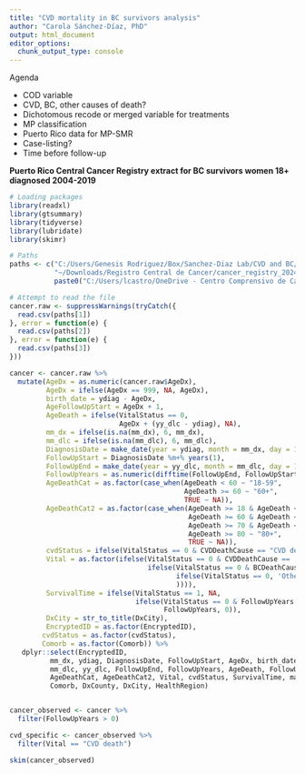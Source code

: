 ```yaml
---
title: "CVD mortality in BC survivors analysis"
author: "Carola Sánchez-Díaz, PhD"
output: html_document
editor_options: 
  chunk_output_type: console
---
```


Agenda

- COD variable
- CVD, BC, other causes of death? 
- Dichotomous recode or merged variable for treatments
- MP classification
- Puerto Rico data for MP-SMR
- Case-listing?
- Time before follow-up
 

**Puerto Rico Central Cancer Registry extract for BC survivors women 18+ diagnosed 2004-2019**

```r
# Loading packages
library(readxl)
library(gtsummary)
library(tidyverse)
library(lubridate)
library(skimr)

# Paths
paths <- c("C:/Users/Genesis Rodriguez/Box/Sanchez-Diaz Lab/CVD and BC/Registro Central de Cancer/Data/cancer_registry_20240924.csv",
           "~/Downloads/Registro Central de Cancer/cancer_registry_20240924.csv",
           paste0("C:/Users/lcastro/OneDrive - Centro Comprensivo de Cancer UPR/projects_shared/BBC/Project_Dra. Carola/Data/Registro Central de Cáncer/cancer_registry_20240924.csv"))

# Attempt to read the file
cancer.raw <- suppressWarnings(tryCatch({
  read.csv(paths[1])
}, error = function(e) {
  read.csv(paths[2])
}, error = function(e) {
  read.csv(paths[3])
}))

cancer <- cancer.raw %>% 
  mutate(AgeDx = as.numeric(cancer.raw$AgeDx),
         AgeDx = ifelse(AgeDx == 999, NA, AgeDx),
         birth_date = ydiag - AgeDx,
         AgeFollowUpStart = AgeDx + 1,   
         AgeDeath = ifelse(VitalStatus == 0,
                           AgeDx + (yy_dlc - ydiag), NA),
         mm_dx = ifelse(is.na(mm_dx), 6, mm_dx),
         mm_dlc = ifelse(is.na(mm_dlc), 6, mm_dlc),
         DiagnosisDate = make_date(year = ydiag, month = mm_dx, day = 1),
         FollowUpStart = DiagnosisDate %m+% years(1),
         FollowUpEnd = make_date(year = yy_dlc, month = mm_dlc, day = 1),
         FollowUpYears = as.numeric(difftime(FollowUpEnd, FollowUpStart, units = "days")) / 365.25,
         AgeDeathCat = as.factor(case_when(AgeDeath < 60 ~ "18-59",
                                           AgeDeath >= 60 ~ "60+",
                                           TRUE ~ NA)),
         AgeDeathCat2 = as.factor(case_when(AgeDeath >= 18 & AgeDeath <= 59 ~ "18-59",
                                            AgeDeath >= 60 & AgeDeath <= 69 ~ "60-69",
                                            AgeDeath >= 70 & AgeDeath <= 79 ~ "70-79",
                                            AgeDeath >= 80 ~ "80+",
                                            TRUE ~ NA)),
         cvdStatus = ifelse(VitalStatus == 0 & CVDDeathCause == "CVD death", 1, 0),
         Vital = as.factor(ifelse(VitalStatus == 0 & CVDDeathCause == 'CVD death','CVD death',
                                  ifelse(VitalStatus == 0 & BCDeathCause == 'BC death', 'BC death',
                                         ifelse(VitalStatus == 0, 'Other Death', 'Alive'
                                         )))),
         SurvivalTime = ifelse(VitalStatus == 1, NA,
                               ifelse(VitalStatus == 0 & FollowUpYears > 0,
                                      FollowUpYears, 0)),
         DxCity = str_to_title(DxCity),
         EncryptedID = as.factor(EncryptedID),
        cvdStatus = as.factor(cvdStatus),
        Comorb = as.factor(Comorb)) %>%
   dplyr::select(EncryptedID,
          mm_dx, ydiag, DiagnosisDate, FollowUpStart, AgeDx, birth_date, AgeFollowUpStart, 
          mm_dlc, yy_dlc, FollowUpEnd, FollowUpYears, AgeDeath, FollowUpYears,
          AgeDeathCat, AgeDeathCat2, Vital, cvdStatus, SurvivalTime, maritallabel, Surgery, Radiotherapy, Chemotherapy,
          Comorb, DxCounty, DxCity, HealthRegion)


cancer_observed <- cancer %>%
  filter(FollowUpYears > 0) 

cvd_specific <- cancer_observed %>%
  filter(Vital == "CVD death")

skim(cancer_observed)

```

